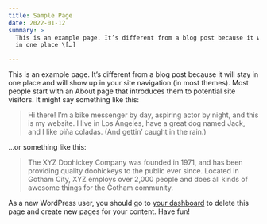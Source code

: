 ```yaml
---
title: Sample Page
date: 2022-01-12
summary: >
  This is an example page. It’s different from a blog post because it will stay
  in one place \[…]

---
```

This is an example page. It’s different from a blog post because it will stay in one place and will show up in your site navigation (in most themes). Most people start with an About page that introduces them to potential site visitors. It might say something like this:

> Hi there! I’m a bike messenger by day, aspiring actor by night, and this is my website. I live in Los Angeles, have a great dog named Jack, and I like piña coladas. (And gettin’ caught in the rain.)

…or something like this:

> The XYZ Doohickey Company was founded in 1971, and has been providing quality doohickeys to the public ever since. Located in Gotham City, XYZ employs over 2,000 people and does all kinds of awesome things for the Gotham community.

As a new WordPress user, you should go to [your dashboard](http:/wp-admin/) to delete this page and create new pages for your content. Have fun!
